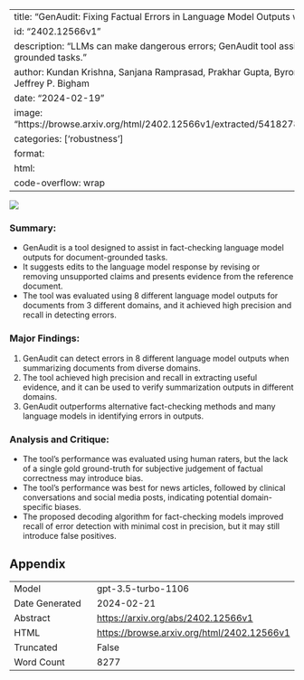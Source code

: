 
---
title: "GenAudit: Fixing Factual Errors in Language Model Outputs with Evidence"
id: "2402.12566v1"
description: "LLMs can make dangerous errors; GenAudit tool assists fact-checking for document-grounded tasks."
author: Kundan Krishna, Sanjana Ramprasad, Prakhar Gupta, Byron C. Wallace, Zachary C. Lipton, Jeffrey P. Bigham
date: "2024-02-19"
image: "https://browse.arxiv.org/html/2402.12566v1/extracted/5418278/figures/genaudit_fig1_attempt3.png"
categories: ['robustness']
format:
  html:
    code-overflow: wrap
---

![](https://browse.arxiv.org/html/2402.12566v1/extracted/5418278/figures/genaudit_fig1_attempt3.png)

### Summary:
- GenAudit is a tool designed to assist in fact-checking language model outputs for document-grounded tasks.
- It suggests edits to the language model response by revising or removing unsupported claims and presents evidence from the reference document.
- The tool was evaluated using 8 different language model outputs for documents from 3 different domains, and it achieved high precision and recall in detecting errors.

### Major Findings:
1. GenAudit can detect errors in 8 different language model outputs when summarizing documents from diverse domains.
2. The tool achieved high precision and recall in extracting useful evidence, and it can be used to verify summarization outputs in different domains.
3. GenAudit outperforms alternative fact-checking methods and many language models in identifying errors in outputs.

### Analysis and Critique:
- The tool's performance was evaluated using human raters, but the lack of a single gold ground-truth for subjective judgement of factual correctness may introduce bias.
- The tool's performance was best for news articles, followed by clinical conversations and social media posts, indicating potential domain-specific biases.
- The proposed decoding algorithm for fact-checking models improved recall of error detection with minimal cost in precision, but it may still introduce false positives.

## Appendix

|          |          |
|----------|----------|
| Model     | gpt-3.5-turbo-1106       |
| Date Generated     | 2024-02-21       |
| Abstract | [https://arxiv.org/abs/2402.12566v1](https://arxiv.org/abs/2402.12566v1)        |
| HTML     | [https://browse.arxiv.org/html/2402.12566v1](https://browse.arxiv.org/html/2402.12566v1)       |
| Truncated       | False       |
| Word Count       | 8277       |
